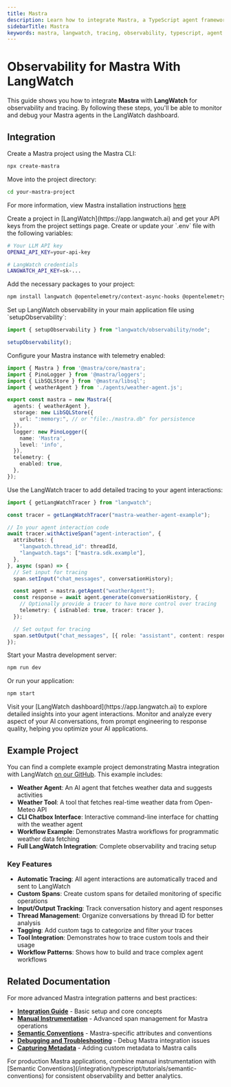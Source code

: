 ```yaml
---
title: Mastra
description: Learn how to integrate Mastra, a TypeScript agent framework, with LangWatch for observability and tracing.
sidebarTitle: Mastra
keywords: mastra, langwatch, tracing, observability, typescript, agent framework, ai agents
---
```


# Observability for Mastra With LangWatch

This guide shows you how to integrate **Mastra** with **LangWatch** for observability and tracing. By following these steps, you'll be able to monitor and debug your Mastra agents in the LangWatch dashboard.

## Integration

<Steps>
<Step title="Create a Mastra project">
Create a Mastra project using the Mastra CLI:

```bash
npx create-mastra
```

Move into the project directory:

```bash
cd your-mastra-project
```

For more information, view Mastra installation instructions [here](https://mastra.ai/docs/getting-started/installation)
</Step>

<Step title="Set up LangWatch project">
Create a project in [LangWatch](https://app.langwatch.ai) and get your API keys from the project settings page.
</Step>

<Step title="Add environment variables">
Create or update your `.env` file with the following variables:

```bash
# Your LLM API key
OPENAI_API_KEY=your-api-key

# LangWatch credentials
LANGWATCH_API_KEY=sk-...
```
</Step>

<Step title="Install required packages">
Add the necessary packages to your project:

```bash
npm install langwatch @opentelemetry/context-async-hooks @opentelemetry/sdk-node
```
</Step>

<Step title="Set up LangWatch observability">
Set up LangWatch observability in your main application file using `setupObservability`:

```typescript
import { setupObservability } from "langwatch/observability/node";

setupObservability();
```
</Step>

<Step title="Configure your Mastra instance">
Configure your Mastra instance with telemetry enabled:

```typescript
import { Mastra } from '@mastra/core/mastra';
import { PinoLogger } from '@mastra/loggers';
import { LibSQLStore } from '@mastra/libsql';
import { weatherAgent } from './agents/weather-agent.js';

export const mastra = new Mastra({
  agents: { weatherAgent },
  storage: new LibSQLStore({
    url: ":memory:", // or "file:./mastra.db" for persistence
  }),
  logger: new PinoLogger({
    name: 'Mastra',
    level: 'info',
  }),
  telemetry: {
    enabled: true,
  },
});
```
</Step>

<Step title="Add tracing to your agent calls">
Use the LangWatch tracer to add detailed tracing to your agent interactions:

```typescript
import { getLangWatchTracer } from "langwatch";

const tracer = getLangWatchTracer("mastra-weather-agent-example");

// In your agent interaction code
await tracer.withActiveSpan("agent-interaction", {
  attributes: {
    "langwatch.thread_id": threadId,
    "langwatch.tags": ["mastra.sdk.example"],
  },
}, async (span) => {
  // Set input for tracing
  span.setInput("chat_messages", conversationHistory);

  const agent = mastra.getAgent("weatherAgent");
  const response = await agent.generate(conversationHistory, {
    // Optionally provide a tracer to have more control over tracing
    telemetry: { isEnabled: true, tracer: tracer },
  });

  // Set output for tracing
  span.setOutput("chat_messages", [{ role: "assistant", content: response.text }]);
});
```
</Step>

<Step title="Run your Mastra application">
Start your Mastra development server:

```bash
npm run dev
```

Or run your application:

```bash
npm start
```

<Check>
Visit your [LangWatch dashboard](https://app.langwatch.ai) to explore detailed insights into your agent interactions. Monitor and analyze every aspect of your AI conversations, from prompt engineering to response quality, helping you optimize your AI applications.
</Check>
</Step>
</Steps>

## Example Project

You can find a complete example project demonstrating Mastra integration with LangWatch [on our GitHub](https://github.com/langwatch/langwatch/tree/main/typescript-sdk/examples/mastra). This example includes:

- **Weather Agent**: An AI agent that fetches weather data and suggests activities
- **Weather Tool**: A tool that fetches real-time weather data from Open-Meteo API
- **CLI Chatbox Interface**: Interactive command-line interface for chatting with the weather agent
- **Workflow Example**: Demonstrates Mastra workflows for programmatic weather data fetching
- **Full LangWatch Integration**: Complete observability and tracing setup

### Key Features

- **Automatic Tracing**: All agent interactions are automatically traced and sent to LangWatch
- **Custom Spans**: Create custom spans for detailed monitoring of specific operations
- **Input/Output Tracking**: Track conversation history and agent responses
- **Thread Management**: Organize conversations by thread ID for better analysis
- **Tagging**: Add custom tags to categorize and filter your traces
- **Tool Integration**: Demonstrates how to trace custom tools and their usage
- **Workflow Patterns**: Shows how to build and trace complex agent workflows

## Related Documentation

For more advanced Mastra integration patterns and best practices:

- **[Integration Guide](/integration/typescript/guide)** - Basic setup and core concepts
- **[Manual Instrumentation](/integration/typescript/tutorials/manual-instrumentation)** - Advanced span management for Mastra operations
- **[Semantic Conventions](/integration/typescript/tutorials/semantic-conventions)** - Mastra-specific attributes and conventions
- **[Debugging and Troubleshooting](/integration/typescript/tutorials/debugging-typescript)** - Debug Mastra integration issues
- **[Capturing Metadata](/integration/typescript/tutorials/capturing-metadata)** - Adding custom metadata to Mastra calls

<Tip>
For production Mastra applications, combine manual instrumentation with [Semantic Conventions](/integration/typescript/tutorials/semantic-conventions) for consistent observability and better analytics.
</Tip>
